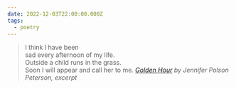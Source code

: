 ```yaml
---
date: 2022-12-03T22:00:00.000Z
tags:
  - poetry
---
```

> I think I have been<br/>
> sad every afternoon of my life.<br/>
> Outside a child runs in the grass.<br/>
> Soon I will appear and call her to me.
> <cite><i>[Golden Hour](https://poems.com/poem/golden-hour/)</i> by Jennifer Polson Peterson, excerpt</cite>
